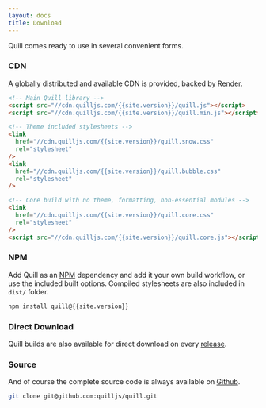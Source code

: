 ```yaml
---
layout: docs
title: Download
---
```


Quill comes ready to use in several convenient forms.

### CDN

A globally distributed and available CDN is provided, backed by [Render](https://render.com/).

```html
<!-- Main Quill library -->
<script src="//cdn.quilljs.com/{{site.version}}/quill.js"></script>
<script src="//cdn.quilljs.com/{{site.version}}/quill.min.js"></script>

<!-- Theme included stylesheets -->
<link
  href="//cdn.quilljs.com/{{site.version}}/quill.snow.css"
  rel="stylesheet"
/>
<link
  href="//cdn.quilljs.com/{{site.version}}/quill.bubble.css"
  rel="stylesheet"
/>

<!-- Core build with no theme, formatting, non-essential modules -->
<link
  href="//cdn.quilljs.com/{{site.version}}/quill.core.css"
  rel="stylesheet"
/>
<script src="//cdn.quilljs.com/{{site.version}}/quill.core.js"></script>
```

### NPM

Add Quill as an [NPM](//www.npmjs.org/) dependency and add it your own build workflow, or use the included built options. Compiled stylesheets are also included in `dist/` folder.

```bash
npm install quill@{{site.version}}
```

### Direct Download

Quill builds are also available for direct download on every [release](https://github.com/quilljs/quill/releases/tag/v{{site.version}}).

### Source

And of course the complete source code is always available on [Github](https://github.com/quilljs/quill).

```bash
git clone git@github.com:quilljs/quill.git
```
